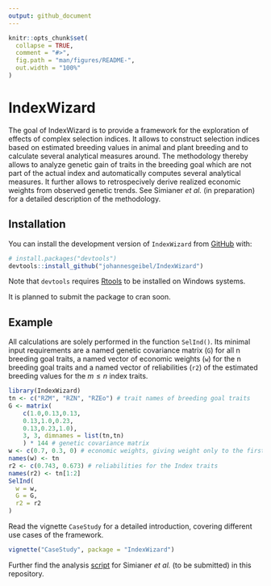 ```yaml
---
output: github_document
---
```


<!-- README.md is generated from README.Rmd. Please edit that file -->

```r
knitr::opts_chunk$set(
  collapse = TRUE,
  comment = "#>",
  fig.path = "man/figures/README-",
  out.width = "100%"
)
```

# IndexWizard

<!-- badges: start -->

<!-- badges: end -->

The goal of IndexWizard is to provide a framework for the exploration of effects of complex selection indices. It allows to construct selection indices based on estimated breeding values in animal and plant breeding and to calculate several analytical measures around. The methodology thereby allows to analyze genetic gain of traits in the breeding goal which are not part of the actual index and automatically computes several analytical measures. It further allows to retrospecively derive realized economic weights from observed genetic trends. See Simianer *et al.* (in preparation) for a detailed description of the methodology.

## Installation

You can install the development version of `IndexWizard` from [GitHub](https://github.com/) with:

``` r
# install.packages("devtools")
devtools::install_github("johannesgeibel/IndexWizard")
```

Note that `devtools` requires [Rtools](https://cran.r-project.org/bin/windows/Rtools/) to be installed on Windows systems.

It is planned to submit the package to cran soon.

## Example

All calculations are solely performed in the function `SelInd()`. Its minimal input requirements are a named genetic covariance matrix (`G`) for all n breeding goal traits, a named vector of economic weights (`w`) for the n breeding goal traits and a named vector of reliabilities (`r2`) of the estimated breeding values for the $m \le n$ index traits.

```r
library(IndexWizard)
tn <- c("RZM", "RZN", "RZEo") # trait names of breeding goal traits
G <- matrix(
    c(1.0,0.13,0.13,
    0.13,1.0,0.23,
    0.13,0.23,1.0),
    3, 3, dimnames = list(tn,tn)
    ) * 144 # genetic covariance matrix
w <- c(0.7, 0.3, 0) # economic weights, giving weight only to the first two traits
names(w) <- tn
r2 <- c(0.743, 0.673) # reliabilities for the Index traits
names(r2) <- tn[1:2]
SelInd(
  w = w,
  G = G,
  r2 = r2
)
```

Read the vignette `CaseStudy` for a detailed introduction, covering different use cases of the framework.

```r
vignette("CaseStudy", package = "IndexWizard")
```

Further find the analysis [script](https://github.com/johannesgeibel/IndexWizard/blob/main/scripts/makePlots.r) for Simianer *et al.* (to be submitted) in this repository.
